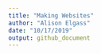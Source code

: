 ```yaml
---
title: "Making Websites"
author: "Alison Elgass"
date: "10/17/2019"
output: github_document
---
```

